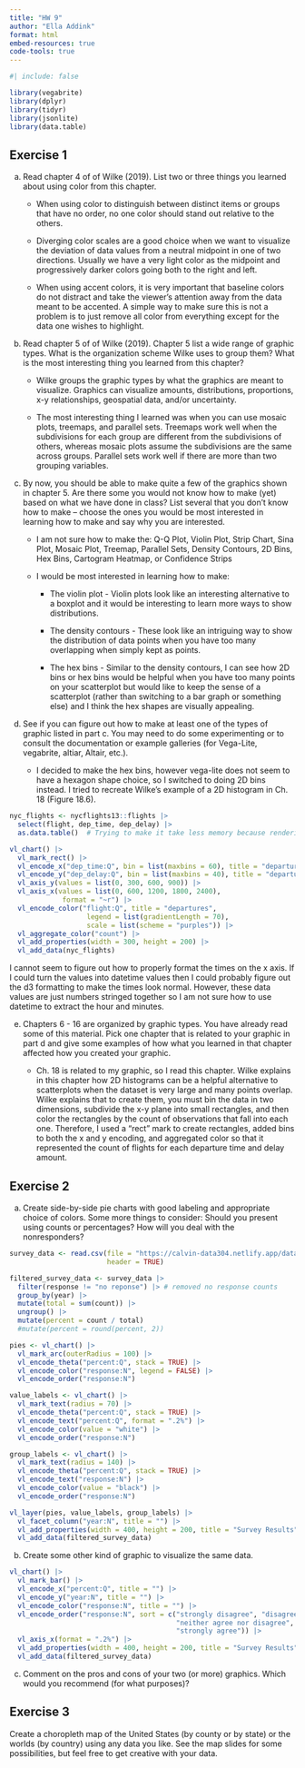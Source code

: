 ```yaml
---
title: "HW 9"
author: "Ella Addink"
format: html
embed-resources: true
code-tools: true 
---
```


```r
#| include: false

library(vegabrite)
library(dplyr)
library(tidyr)
library(jsonlite)
library(data.table)
```

## Exercise 1

a.  Read chapter 4 of of Wilke (2019). List two or three things you learned about using color from this chapter.

    -   When using color to distinguish between distinct items or groups that have no order, no one color should stand out relative to the others.

    -   Diverging color scales are a good choice when we want to visualize the deviation of data values from a neutral midpoint in one of two directions. Usually we have a very light color as the midpoint and progressively darker colors going both to the right and left.

    -   When using accent colors, it is very important that baseline colors do not distract and take the viewer's attention away from the data meant to be accented. A simple way to make sure this is not a problem is to just remove all color from everything except for the data one wishes to highlight.

b.  Read chapter 5 of of Wilke (2019). Chapter 5 list a wide range of graphic types. What is the organization scheme Wilke uses to group them? What is the most interesting thing you learned from this chapter?

    -   Wilke groups the graphic types by what the graphics are meant to visualize. Graphics can visualize amounts, distributions, proportions, x-y relationships, geospatial data, and/or uncertainty.

    -   The most interesting thing I learned was when you can use mosaic plots, treemaps, and parallel sets. Treemaps work well when the subdivisions for each group are different from the subdivisions of others, whereas mosaic plots assume the subdivisions are the same across groups. Parallel sets work well if there are more than two grouping variables.

c.  By now, you should be able to make quite a few of the graphics shown in chapter 5. Are there some you would not know how to make (yet) based on what we have done in class? List several that you don’t know how to make – choose the ones you would be most interested in learning how to make and say why you are interested.

    -   I am not sure how to make the: Q-Q Plot, Violin Plot, Strip Chart, Sina Plot, Mosaic Plot, Treemap, Parallel Sets, Density Contours, 2D Bins, Hex Bins, Cartogram Heatmap, or Confidence Strips

    -   I would be most interested in learning how to make:

        -   The violin plot - Violin plots look like an interesting alternative to a boxplot and it would be interesting to learn more ways to show distributions.

        -   The density contours - These look like an intriguing way to show the distribution of data points when you have too many overlapping when simply kept as points.

        -   The hex bins - Similar to the density contours, I can see how 2D bins or hex bins would be helpful when you have too many points on your scatterplot but would like to keep the sense of a scatterplot (rather than switching to a bar graph or something else) and I think the hex shapes are visually appealing.

d.  See if you can figure out how to make at least one of the types of graphic listed in part c. You may need to do some experimenting or to consult the documentation or example galleries (for Vega-Lite, vegabrite, altiar, Altair, etc.).

    -   I decided to make the hex bins, however vega-lite does not seem to have a hexagon shape choice, so I switched to doing 2D bins instead. I tried to recreate Wilke's example of a 2D histogram in Ch. 18 (Figure 18.6).

```r
nyc_flights <- nycflights13::flights |> 
  select(flight, dep_time, dep_delay) |> 
  as.data.table()  # Trying to make it take less memory because rendering this is rough..
```

```r
vl_chart() |> 
  vl_mark_rect() |> 
  vl_encode_x("dep_time:Q", bin = list(maxbins = 60), title = "departure time") |>   
  vl_encode_y("dep_delay:Q", bin = list(maxbins = 40), title = "departure delay (min)") |> 
  vl_axis_y(values = list(0, 300, 600, 900)) |> 
  vl_axis_x(values = list(0, 600, 1200, 1800, 2400), 
             format = "~r") |> 
  vl_encode_color("flight:Q", title = "departures",
                   legend = list(gradientLength = 70), 
                   scale = list(scheme = "purples")) |> 
  vl_aggregate_color("count") |> 
  vl_add_properties(width = 300, height = 200) |> 
  vl_add_data(nyc_flights)
```

I cannot seem to figure out how to properly format the times on the x axis. If I could turn the values into datetime values then I could probably figure out the d3 formatting to make the times look normal. However, these data values are just numbers stringed together so I am not sure how to use datetime to extract the hour and minutes.

e.  Chapters 6 - 16 are organized by graphic types. You have already read some of this material. Pick one chapter that is related to your graphic in part d and give some examples of how what you learned in that chapter affected how you created your graphic.

    -   Ch. 18 is related to my graphic, so I read this chapter. Wilke explains in this chapter how 2D histograms can be a helpful alternative to scatterplots when the dataset is very large and many points overlap. Wilke explains that to create them, you must bin the data in two dimensions, subdivide the x-y plane into small rectangles, and then color the rectangles by the count of observations that fall into each one. Therefore, I used a "rect" mark to create rectangles, added bins to both the x and y encoding, and aggregated color so that it represented the count of flights for each departure time and delay amount.

## Exercise 2

a.  Create side-by-side pie charts with good labeling and appropriate choice of colors. Some more things to consider: Should you present using counts or percentages? How will you deal with the nonresponders?

```r
survey_data <- read.csv(file = "https://calvin-data304.netlify.app/data/likert-survey.csv", 
                        header = TRUE)
```

```r
filtered_survey_data <- survey_data |> 
  filter(response != "no reponse") |> # removed no response counts
  group_by(year) |>
  mutate(total = sum(count)) |>
  ungroup() |>
  mutate(percent = count / total)
  #mutate(percent = round(percent, 2))
```

```r
pies <- vl_chart() |>
  vl_mark_arc(outerRadius = 100) |> 
  vl_encode_theta("percent:Q", stack = TRUE) |> 
  vl_encode_color("response:N", legend = FALSE) |> 
  vl_encode_order("response:N")

value_labels <- vl_chart() |>
  vl_mark_text(radius = 70) |> 
  vl_encode_theta("percent:Q", stack = TRUE) |> 
  vl_encode_text("percent:Q", format = ".2%") |> 
  vl_encode_color(value = "white") |> 
  vl_encode_order("response:N")

group_labels <- vl_chart() |>
  vl_mark_text(radius = 140) |> 
  vl_encode_theta("percent:Q", stack = TRUE) |> 
  vl_encode_text("response:N") |> 
  vl_encode_color(value = "black") |>
  vl_encode_order("response:N")

vl_layer(pies, value_labels, group_labels) |> 
  vl_facet_column("year:N", title = "") |> 
  vl_add_properties(width = 400, height = 200, title = "Survey Results") |>
  vl_add_data(filtered_survey_data) 
```

b.  Create some other kind of graphic to visualize the same data.

```r
vl_chart() |> 
  vl_mark_bar() |>
  vl_encode_x("percent:Q", title = "") |> 
  vl_encode_y("year:N", title = "") |>
  vl_encode_color("response:N", title = "") |>
  vl_encode_order("response:N", sort = c("strongly disagree", "disagree", 
                                         "neither agree nor disagree", "agree", 
                                         "strongly agree")) |>
  vl_axis_x(format = ".2%") |> 
  vl_add_properties(width = 400, height = 200, title = "Survey Results") |>
  vl_add_data(filtered_survey_data) 
```

c.  Comment on the pros and cons of your two (or more) graphics. Which would you recommend (for what purposes)?



## Exercise 3

Create a choropleth map of the United States (by county or by state) or the worlds (by country) using any data you like. See the map slides for some possibilities, but feel free to get creative with your data.

